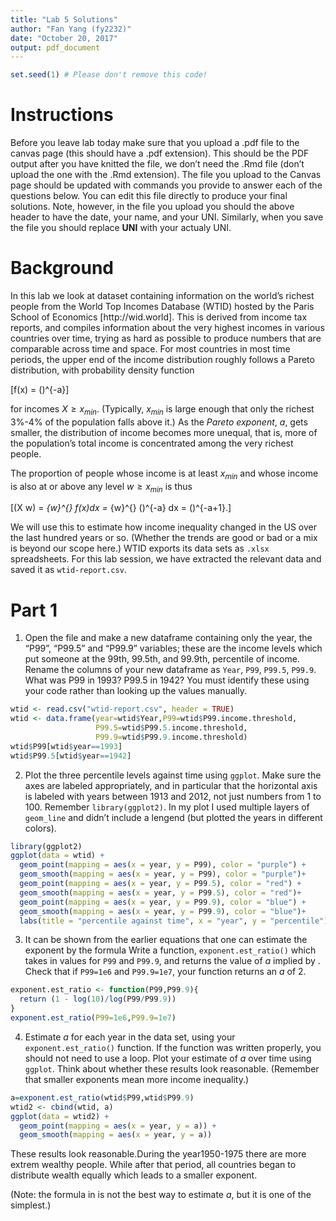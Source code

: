 ```yaml
---
title: "Lab 5 Solutions"
author: "Fan Yang (fy2232)"
date: "October 20, 2017"
output: pdf_document
---
```



```r
set.seed(1) # Please don't remove this code!
```

# Instructions 
Before you leave lab today make sure that you upload a .pdf file to the canvas page (this should have a .pdf extension). This should be the PDF output after you have knitted the file, we don't need the .Rmd file (don't upload the one with the .Rmd extension).  The file you upload to the Canvas page should be updated with commands you provide to answer each of the questions below.  You can edit this file directly to produce your final solutions.  Note, however, in the file you upload you should the above header to have the date, your name, and your UNI.  Similarly, when you save the file you should replace **UNI** with your actualy UNI.

# Background

In this lab we look at dataset containing information on the world's richest people from the World Top Incomes Database (WTID) hosted by the Paris School of Economics [http://wid.world]. This is derived from income tax reports, and compiles information about the very highest incomes in various countries over time, trying as hard as possible to produce numbers that are comparable across time and space.
For most countries in most time periods, the upper end of the income distribution roughly follows a Pareto distribution, with probability density function

\[f(x) = \frac{(a-1)}{x_{min}}\left(\frac{x}{x_{min}}\right)^{-a}\]

for incomes $X \geq x_{min}$.  (Typically, $x_{min}$ is large enough that only the richest 3\%-4\% of the population falls above it.) As the *Pareto exponent*, $a$, gets smaller, the distribution of income becomes more unequal, that is, more of the population's total income is concentrated among the very richest people.

The proportion of people whose income is at least $x_{min}$ and whose income is also at or above any level $w \geq x_{min}$ is thus

\[\textbf{Pr}(X \geq w) = \int_{w}^{\infty} f(x)dx = \int_{w}^{\infty} \frac{(a-1)}{x_{min}}\left(\frac{x}{x_{min}}\right)^{-a} dx = \left(\frac{w}{x_{min}}\right)^{-a+1}.\]

We will use this to estimate how income inequality changed in the US over the last hundred
years or so. (Whether the trends are good or bad or a mix is beyond our scope here.) WTID exports its data sets as `.xlsx` spreadsheets. For this lab session, we have extracted the relevant data and saved it as `wtid-report.csv`.

# Part 1

1. Open the file and make a new dataframe containing only the year, the "P99", "P99.5" and "P99.9" variables; these are the income levels which put someone at the 99th, 99.5th, and 99.9th, percentile of income. Rename the columns of your new dataframe as `Year`, `P99`, `P99.5`, `P99.9`.  What was P99 in 1993? P99.5 in 1942?
You must identify these using your code rather than looking up the values manually.
```r
wtid <- read.csv("wtid-report.csv", header = TRUE)
wtid <- data.frame(year=wtid$Year,P99=wtid$P99.income.threshold,
                   P99.5=wtid$P99.5.income.threshold,
                   P99.9=wtid$P99.9.income.threshold)
wtid$P99[wtid$year==1993]
wtid$P99.5[wtid$year==1942]
```

2. Plot the three percentile levels against time using `ggplot`. Make sure the axes are labeled appropriately, and in particular that the horizontal axis is labeled with years between 1913 and 2012, not just numbers from 1 to 100. Remember `library(ggplot2)`.  In my plot I used multiple layers of `geom_line` and didn't include a lengend (but plotted the years in different colors).
```r
library(ggplot2)
ggplot(data = wtid) +
  geom_point(mapping = aes(x = year, y = P99), color = "purple") +
  geom_smooth(mapping = aes(x = year, y = P99), color = "purple")+
  geom_point(mapping = aes(x = year, y = P99.5), color = "red") +
  geom_smooth(mapping = aes(x = year, y = P99.5), color = "red")+
  geom_point(mapping = aes(x = year, y = P99.9), color = "blue") +
  geom_smooth(mapping = aes(x = year, y = P99.9), color = "blue")+
  labs(title = "percentile against time", x = "year", y = "percentile")
```
3. It can be shown from the earlier equations that one can estimate the exponent by the formula
\begin{equation}
a = 1 - \frac{\log 10}{\log \left(\frac{P99}{P99.9}\right)} \label{eq:1}
\end{equation}
Write a function, `exponent.est_ratio()` which takes in values for `P99` and `P99.9`, and returns the value of $a$ implied by \eqref{eq:1}. Check that if `P99=1e6` and `P99.9=1e7`, your function returns an $a$ of 2.
```r
exponent.est_ratio <- function(P99,P99.9){
  return (1 - log(10)/log(P99/P99.9))
}
exponent.est_ratio(P99=1e6,P99.9=1e7)
```
4. Estimate $a$ for each year in the data set, using your `exponent.est_ratio()` function. If the function was written properly, you should not need to use a loop. Plot your estimate of $a$ over time using `ggplot`. Think about whether these results look reasonable. (Remember that smaller exponents mean more income inequality.)
```r
a=exponent.est_ratio(wtid$P99,wtid$P99.9)
wtid2 <- cbind(wtid, a)
ggplot(data = wtid2) +
  geom_point(mapping = aes(x = year, y = a)) +
  geom_smooth(mapping = aes(x = year, y = a))
```
These results look reasonable.During the year1950-1975 there are more extrem wealthy people. While after that period, all countries began to distribute wealth equally which leads to a smaller exponent.

(Note: the formula in \eqref{eq:1} is not the best way to estimate $a$, but it is one of the simplest.)



